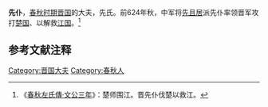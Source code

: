 {{模板:Infobox 先秦人物
|名称=先仆
|姓=
|氏=先
|名=仆
|字=
|别名=
|别字=
|谥号=
|时代=春秋
|国家=[[晋国|晋]] 
|身份=
|出生=
|逝世=
}}
'''先仆'''，[[春秋时期|春秋时期]][[晋国|晋国]]的大夫，先氏。前624年秋，中军将[[先且居|先且居]]派先仆率领晋军攻打[[楚国|楚国]]、以解救[[江国|江国]]。<ref>《[[s:春秋左氏傳/文公|春秋左氏傳·文公三年]]》：楚师围江。晋先仆伐楚以救江。</ref>

==参考文献注释==
{{Reflist}}
[[Category:晋国大夫|Category:晋国大夫]]
[[Category:春秋人|Category:春秋人]]